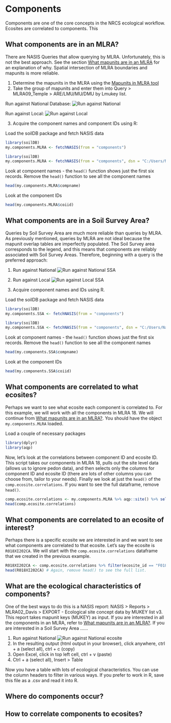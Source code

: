 # Components

Components are one of the core concepts in the NRCS ecological workflow. Ecosites are correlated to components. This 

## What components are in an MLRA? {#componentsinMLRA}
There are NASIS Queries that allow querying by MLRA. Unfortunately, this is not the best approach. See the section [What mapunits are in an MLRA](#mapunitsinMLRA) for an explanation of why. Spatial intersection of MLRA boundaries and mapunits is more reliable. 

1. Determine the mapunits in the MLRA using the [Mapunits in MLRA tool](#mapunitsinMLRA)
2. Take the group of mapunits and enter them into Query > MLRA09_Temple > ARE/LMU/MU/DMU by Lmukey list.

Run against National Database:
![Run against National](_book/componentsinMLRAquery.JPG)

Run against Local: 
![Run against Local](_book/componentsinMLRAlocal.JPG)

3. Acquire the component names and component IDs using R:

Load the soilDB package and fetch NASIS data
```r
library(soilDB)
my.components.MLRA <- fetchNASIS(from = "components")
```


```r
library(soilDB)
my.components.MLRA <- fetchNASIS(from = "components", dsn = "C:/Users/Nathan.Roe/Documents/ESS-FAQ/SQlite_tables/components18.sqlite", SS = FALSE)

```

Look at component names - the ```head()``` function shows just the first six records. Remove the ```head()``` function to see all the component names
```r
head(my.components.MLRA$compname)
```

Look at the component IDs
```r
head(my.components.MLRA$coiid)
```


## What components are in a Soil Survey Area?

Queries by Soil Survey Area are much more reliable than queries by MLRA. As previously mentioned, queries by MLRA are not ideal because the mapunit overlap tables are imperfectly populated. The Soil Survey area corresponds to the legend, and this means that components are reliably associated with Soil Survey Areas. Therefore, beginning with a query is the preferred approach:

1. Run against National
![Run against National SSA](componentsinSSA.JPG)

2. Run against Local
![Run against Local SSA](componentsinSSAlocal.JPG)

3. Acquire component names and IDs using R. 

Load the soilDB package and fetch NASIS data
```r
library(soilDB)
my.components.SSA <- fetchNASIS(from = "components")
```


```r
library(soilDB)
my.components.SSA <- fetchNASIS(from = "components", dsn = "C:/Users/Nathan.Roe/Documents/ESS-FAQ/SQlite_tables/componentsSSA792.sqlite", SS = FALSE)
```

Look at component names - the ```head()``` function shows just the first six records. Remove the ```head()``` function to see all the component names
```r
head(my.components.SSA$compname)
```

Look at the component IDs
```r
head(my.components.SSA$coiid)
```

## What components are correlated to what ecosites?
Perhaps we want to see what ecosite each component is correlated to. For this example, we will work with all the components in MLRA 18. We will continue from [What mapunits are in an MLRA?](#mapunitsinMLRA). You should have the object ```my.components.MLRA``` loaded. 

Load a couple of necessary packages
```r
library(dplyr)
library(aqp)
```

Now, let's look at the correlations between component ID and ecosite ID. This script takes our components in MLRA 18, pulls out the site level data (allows us to ignore pedon data), and then selects only the columns for component ID and ecosite ID (there are lots of other columns you can choose from, tailor to your needs). Finally we look at just the ```head()``` of the ```comp.ecosite.correlations```. If you want to see the full dataframe, remove ```head()```. 
```r
comp.ecosite.correlations <- my.components.MLRA %>% aqp::site() %>% select(coiid, ecosite_id)
head(comp.ecosite.correlations)
```

## What components are correlated to an ecosite of interest?
Perhaps there is a specific ecosite we are interested in and we want to see what components are correlated to that ecosite. Let's say the ecosite is ```R018XI202CA```. We will start with the ```comp.ecosite.correlations``` dataframe that we created in the previous example. 

```r
R018XI202CA <- comp.ecosite.correlations %>% filter(ecosite_id == "F018XA202CA")
head(R018XI202CA) # Again, remove head() to see the full list. 
```


## What are the ecological characteristics of components?

One of the best ways to do this is a NASIS report: NASIS > Reports > MLRA02_Davis > EXPORT - Ecological site concept data by MUKEY list v3. This report takes mapunit keys (MUKEY) as input. If you are interested in all the components in an MLRA, refer to [What mapunits are in an MLRA?](#mapunitsinMLRA). If you are interested in a Soil Survey Area ...... 

1. Run against National
![Run against National ecosite](ecositereport18.JPG)
2. In the resulting output (html output in your browser), click anywhere, ctrl + a (select all), ctrl + c (copy)
3. Open Excel, click in top left cell, ctrl + v (paste)
4. Ctrl + a (select all), Insert > Table

Now you have a table with lots of ecological characteristics. You can use the column headers to filter in various ways. If you prefer to work in R, save this file as a .csv and read it into R. 





## Where do components occur?

## How to correlate components to ecosites?
